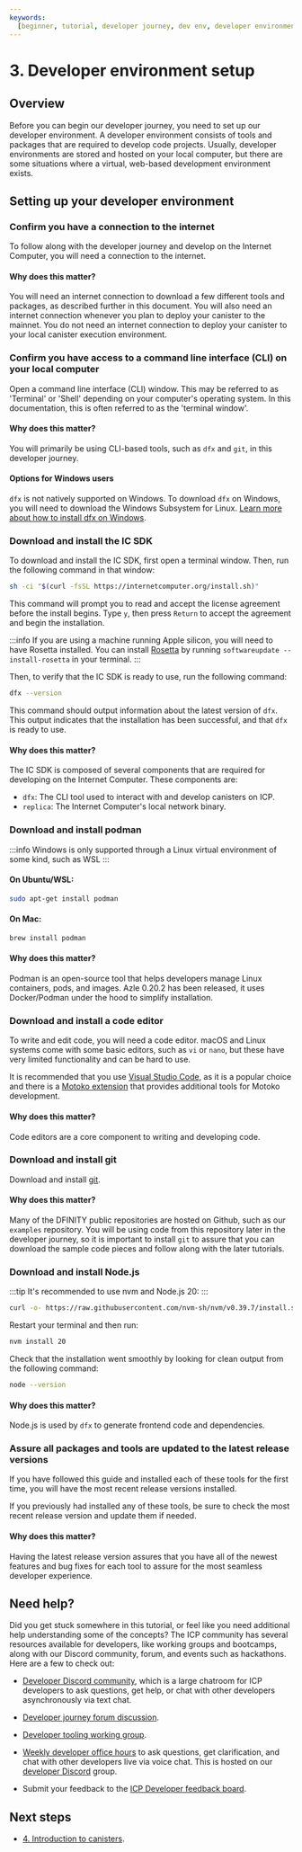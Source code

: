 ```yaml
---
keywords:
  [beginner, tutorial, developer journey, dev env, developer environment]
---
```


# 3. Developer environment setup

## Overview

Before you can begin our developer journey, you need to set up our developer environment. A developer environment consists of tools and packages that are required to develop code projects. Usually, developer environments are stored and hosted on your local computer, but there are some situations where a virtual, web-based development environment exists.

## Setting up your developer environment

### Confirm you have a connection to the internet

To follow along with the developer journey and develop on the Internet Computer, you will need a connection to the internet.

#### Why does this matter?

You will need an internet connection to download a few different tools and packages, as described further in this document. You will also need an internet connection whenever you plan to deploy your canister to the mainnet. You do not need an internet connection to deploy your canister to your local canister execution environment.

### Confirm you have access to a command line interface (CLI) on your local computer

Open a command line interface (CLI) window. This may be referred to as 'Terminal' or 'Shell' depending on your computer's operating system. In this documentation, this is often referred to as the 'terminal window'.

#### Why does this matter?

You will primarily be using CLI-based tools, such as `dfx` and `git`, in this developer journey.

#### Options for Windows users

`dfx` is not natively supported on Windows. To download `dfx` on Windows, you will need to download the Windows Subsystem for Linux. [Learn more about how to install dfx on Windows](https://internetcomputer.org/docs/current/developer-docs/getting-started/install/).

### Download and install the IC SDK

To download and install the IC SDK, first open a terminal window. Then, run the following command in that window:

```bash
sh -ci "$(curl -fsSL https://internetcomputer.org/install.sh)"
```

This command will prompt you to read and accept the license agreement before the install begins. Type `y`, then press `Return` to accept the agreement and begin the installation.

:::info
If you are using a machine running Apple silicon, you will need to have Rosetta installed. You can install [Rosetta](https://support.apple.com/en-us/HT211861) by running `softwareupdate --install-rosetta` in your terminal.
:::

Then, to verify that the IC SDK is ready to use, run the following command:

```bash
dfx --version
```

This command should output information about the latest version of `dfx`. This output indicates that the installation has been successful, and that `dfx` is ready to use.

#### Why does this matter?

The IC SDK is composed of several components that are required for developing on the Internet Computer. These components are:

- `dfx`: The CLI tool used to interact with and develop canisters on ICP.
- `replica`: The Internet Computer's local network binary.

### Download and install podman

:::info
Windows is only supported through a Linux virtual environment of some kind, such as WSL
:::

#### On Ubuntu/WSL:

```sh
sudo apt-get install podman
```

#### On Mac:

```sh
brew install podman
```

#### Why does this matter?

Podman is an open-source tool that helps developers manage Linux containers, pods, and images. Azle 0.20.2 has been released, it uses Docker/Podman under the hood to simplify installation.

### Download and install a code editor

To write and edit code, you will need a code editor. macOS and Linux systems come with some basic editors, such as `vi` or `nano`, but these have very limited functionality and can be hard to use.

It is recommended that you use [Visual Studio Code](https://code.visualstudio.com/download), as it is a popular choice and there is a [Motoko extension](https://github.com/dfinity/vscode-motoko) that provides additional tools for Motoko development.

#### Why does this matter?

Code editors are a core component to writing and developing code.

### Download and install git

Download and install [git](https://git-scm.com/downloads).

#### Why does this matter?

Many of the DFINITY public repositories are hosted on Github, such as our `examples` repository. You will be using code from this repository later in the developer journey, so it is important to install `git` to assure that you can download the sample code pieces and follow along with the later tutorials.

### Download and install Node.js

:::tip
It's recommended to use nvm and Node.js 20:
:::

```sh
curl -o- https://raw.githubusercontent.com/nvm-sh/nvm/v0.39.7/install.sh | bash
```

Restart your terminal and then run:

```sh
nvm install 20
```

Check that the installation went smoothly by looking for clean output from the following command:

```sh
node --version
```

#### Why does this matter?

Node.js is used by `dfx` to generate frontend code and dependencies.

### Assure all packages and tools are updated to the latest release versions

If you have followed this guide and installed each of these tools for the first time, you will have the most recent release versions installed.

If you previously had installed any of these tools, be sure to check the most recent release version and update them if needed.

#### Why does this matter?

Having the latest release version assures that you have all of the newest features and bug fixes for each tool to assure for the most seamless developer experience.

## Need help?

Did you get stuck somewhere in this tutorial, or feel like you need additional
help understanding some of the concepts? The ICP community has several resources
available for developers, like working groups and bootcamps, along with our
Discord community, forum, and events such as hackathons. Here are a few to check
out:

- [Developer Discord community](https://discord.com/invite/cA7y6ezyE2), which is
  a large chatroom for ICP developers to ask questions, get help, or chat with
  other developers asynchronously via text chat.

- [Developer journey forum discussion](https://forum.dfinity.org/t/developer-journey-feedback-and-discussion/23893).

- [Developer tooling working group](https://www.google.com/calendar/event?eid=MHY0cjBubmlnYXY1cTkzZzVzcmozb3ZjZm5fMjAyMzEwMDVUMTcwMDAwWiBjX2Nnb2VxOTE3cnBlYXA3dnNlM2lzMWhsMzEwQGc&ctz=Europe/Zurich).

- [Weekly developer office hours](https://discord.gg/4a7SZzRk?event=1164114241893187655)
  to ask questions, get clarification, and chat with other developers live via
  voice chat. This is hosted on our
  [developer Discord](https://discord.com/invite/cA7y6ezyE2) group.

- Submit your feedback to the [ICP Developer feedback board](http://dx.internetcomputer.org).

## Next steps

- [4. Introduction to canisters](https://internetcomputer.org/docs/current/tutorials/developer-journey/level-0/intro-canisters).
